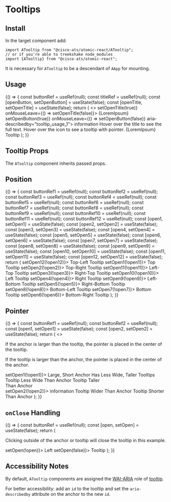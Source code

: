 


<Meta title="Components/Tooltips" component={ATooltip} />

# Tooltips

## Install

In the target component add:

```
import ATooltip from "@cisco-ats/atomic-react/ATooltip";
// or if you're able to treekshake node_modules
import {ATooltip} from "@cisco-ats/atomic-react";
```

It is necessary for `ATooltip` to be a descendant of `AApp` for mounting.

## Usage

<Preview>
  <Story name="usage-1">
    <YourComponent>
      {() => {
        const buttonRef = useRef(null);
        const titleRef = useRef(null);
        const [openButton, setOpenButton] = useState(false);
        const [openTitle, setOpenTitle] = useState(false);
        return (
          <>
            <APanel className="mt-10">
              <APanelHeader>
                <APanelTitle
                  ref={titleRef}
                  aria-describedby="tooltip_usage_2"
                  className="text-truncate"
                  onMouseEnter={() => setOpenTitle(true)}
                  onMouseLeave={() => setOpenTitle(false)}>
                  {LoremIpsum}
                </APanelTitle>
                <AButton
                  icon
                  tertiaryAlt
                  ref={buttonRef}
                  onMouseEnter={() => setOpenButton(true)}
                  onMouseLeave={() => setOpenButton(false)}
                  aria-describedby="tooltip_usage_1">
                  <AIcon>information</AIcon>
                </AButton>
              </APanelHeader>
              <APanelBody>
                Hover over the title to see the full text. Hover over the icon
                to see a tooltip with pointer.
              </APanelBody>
            </APanel>
            <ATooltip
              anchorRef={titleRef}
              id="tooltip_usage_2"
              open={openTitle}
              placement="top"
              style={{maxWidth: "50%"}}>
              {LoremIpsum}
            </ATooltip>
            <ATooltip
              anchorRef={buttonRef}
              id="tooltip_usage_1"
              open={openButton}
              placement="bottom-right"
              pointer>
              Tooltip
            </ATooltip>
          </>
        );
      }}
    </YourComponent>
  </Story>
</Preview>

## Tooltip Props

The `ATooltip` component inherits passed props.

<Props of={ATooltip} />

## Position

<Preview>
  <Story name="position-1">
    <YourComponent>
      {() => {
        const buttonRef1 = useRef(null);
        const buttonRef2 = useRef(null);
        const buttonRef3 = useRef(null);
        const buttonRef4 = useRef(null);
        const buttonRef5 = useRef(null);
        const buttonRef6 = useRef(null);
        const buttonRef7 = useRef(null);
        const buttonRef8 = useRef(null);
        const buttonRef9 = useRef(null);
        const buttonRef10 = useRef(null);
        const buttonRef11 = useRef(null);
        const buttonRef12 = useRef(null);
        const [open1, setOpen1] = useState(false);
        const [open2, setOpen2] = useState(false);
        const [open3, setOpen3] = useState(false);
        const [open4, setOpen4] = useState(false);
        const [open5, setOpen5] = useState(false);
        const [open6, setOpen6] = useState(false);
        const [open7, setOpen7] = useState(false);
        const [open8, setOpen8] = useState(false);
        const [open9, setOpen9] = useState(false);
        const [open10, setOpen10] = useState(false);
        const [open11, setOpen11] = useState(false);
        const [open12, setOpen12] = useState(false);
        return (
          <AContainer className="pa-6">
            <ARow>
              <ACol cols="2" />
              <ACol className="text-right">
                <AButton ref={buttonRef12} onClick={() => setOpen12(!open12)}>
                  Top-Left
                </AButton>
                <ATooltip
                  anchorRef={buttonRef12}
                  open={open12}
                  placement="top-left">
                  Tooltip
                </ATooltip>
              </ACol>
              <ACol className="text-center">
                <AButton ref={buttonRef1} onClick={() => setOpen1(!open1)}>
                  Top
                </AButton>
                <ATooltip anchorRef={buttonRef1} open={open1} placement="top">
                  Tooltip
                </ATooltip>
              </ACol>
              <ACol>
                <AButton ref={buttonRef2} onClick={() => setOpen2(!open2)}>
                  Top-Right
                </AButton>
                <ATooltip
                  anchorRef={buttonRef2}
                  open={open2}
                  placement="top-right">
                  Tooltip
                </ATooltip>
              </ACol>
              <ACol cols="2" />
            </ARow>
            <ARow>
              <ACol className="text-right">
                <AButton ref={buttonRef11} onClick={() => setOpen11(!open11)}>
                  Left-Top
                </AButton>
                <ATooltip
                  anchorRef={buttonRef11}
                  open={open11}
                  placement="left-top">
                  Tooltip
                </ATooltip>
              </ACol>
              <ACol cols="6" />
              <ACol>
                <AButton ref={buttonRef3} onClick={() => setOpen3(!open3)}>
                  Right-Top
                </AButton>
                <ATooltip
                  anchorRef={buttonRef3}
                  open={open3}
                  placement="right-top">
                  Tooltip
                </ATooltip>
              </ACol>
            </ARow>
            <ARow>
              <ACol className="text-right">
                <AButton ref={buttonRef10} onClick={() => setOpen10(!open10)}>
                  Left
                </AButton>
                <ATooltip
                  anchorRef={buttonRef10}
                  open={open10}
                  placement="left">
                  Tooltip
                </ATooltip>
              </ACol>
              <ACol cols="6" />
              <ACol>
                <AButton ref={buttonRef4} onClick={() => setOpen4(!open4)}>
                  Right
                </AButton>
                <ATooltip anchorRef={buttonRef4} open={open4} placement="right">
                  Tooltip
                </ATooltip>
              </ACol>
            </ARow>
            <ARow>
              <ACol className="text-right">
                <AButton ref={buttonRef9} onClick={() => setOpen9(!open9)}>
                  Left-Bottom
                </AButton>
                <ATooltip
                  anchorRef={buttonRef9}
                  open={open9}
                  placement="left-bottom">
                  Tooltip
                </ATooltip>
              </ACol>
              <ACol cols="6" />
              <ACol>
                <AButton ref={buttonRef5} onClick={() => setOpen5(!open5)}>
                  Right-Bottom
                </AButton>
                <ATooltip
                  anchorRef={buttonRef5}
                  open={open5}
                  placement="right-bottom">
                  Tooltip
                </ATooltip>
              </ACol>
            </ARow>
            <ARow>
              <ACol cols="2" />
              <ACol className="text-right">
                <AButton ref={buttonRef8} onClick={() => setOpen8(!open8)}>
                  Bottom-Left
                </AButton>
                <ATooltip
                  anchorRef={buttonRef8}
                  open={open8}
                  placement="bottom-left">
                  Tooltip
                </ATooltip>
              </ACol>
              <ACol className="text-center">
                <AButton ref={buttonRef7} onClick={() => setOpen7(!open7)}>
                  Bottom
                </AButton>
                <ATooltip
                  anchorRef={buttonRef7}
                  open={open7}
                  placement="bottom">
                  Tooltip
                </ATooltip>
              </ACol>
              <ACol>
                <AButton ref={buttonRef6} onClick={() => setOpen6(!open6)}>
                  Bottom-Right
                </AButton>
                <ATooltip
                  anchorRef={buttonRef6}
                  open={open6}
                  placement="bottom-right">
                  Tooltip
                </ATooltip>
              </ACol>
              <ACol cols="2" />
            </ARow>
          </AContainer>
        );
      }}
    </YourComponent>
  </Story>
</Preview>

## Pointer

<Preview>
  <Story name="pointer-1">
    <YourComponent>
      {() => {
        const buttonRef1 = useRef(null);
        const buttonRef2 = useRef(null);
        const [open1, setOpen1] = useState(false);
        const [open2, setOpen2] = useState(false);
        return (
          <>
            <p>
              If the anchor is larger than the tooltip, the pointer is placed in
              the center of the tooltip.
            </p>
            <p>
              If the tooltip is larger than the anchor, the pointer is placed in
              the center of the anchor.
            </p>
            <AButton
              secondary
              ref={buttonRef1}
              onClick={() => setOpen1(!open1)}>
              Large, Short Anchor Has Less Wide, Taller Tooltips
            </AButton>
            <ATooltip
              anchorRef={buttonRef1}
              open={open1}
              placement="bottom-left"
              pointer>
              Tooltip Less Wide Than Anchor
            </ATooltip>
            <ATooltip
              anchorRef={buttonRef1}
              open={open1}
              placement="right-top"
              pointer>
              Tooltip Taller
              <br />
              Than Anchor
            </ATooltip>
            <br />
            <AButton
              icon
              secondary
              ref={buttonRef2}
              className="mt-10 mb-6"
              onClick={() => setOpen2(!open2)}>
              <AIcon>information</AIcon>
            </AButton>
            <ATooltip
              anchorRef={buttonRef2}
              open={open2}
              placement="bottom-left"
              pointer>
              Tooltip Wider Than Anchor
            </ATooltip>
            <ATooltip
              anchorRef={buttonRef2}
              open={open2}
              placement="right-top"
              pointer>
              Tooltip Shorter Than Anchor
            </ATooltip>
          </>
        );
      }}
    </YourComponent>
  </Story>
</Preview>

## `onClose` Handling

<Preview>
  <Story name="onclose-1">
    <YourComponent>
      {() => {
        const buttonRef = useRef(null);
        const [open, setOpen] = useState(false);
        return (
          <AContainer fluid>
            <ARow>
              <ACol className="text-center">
                <p className="onclose-1__instruction">
                  Clicking outside of the anchor or tooltip will close the
                  tooltip in this example.
                </p>
                <AButton ref={buttonRef} onClick={() => setOpen(!open)}>
                  Left
                </AButton>
                <ATooltip
                  anchorRef={buttonRef}
                  open={open}
                  placement="bottom"
                  onClose={() => setOpen(false)}>
                  Tooltip
                </ATooltip>
              </ACol>
            </ARow>
          </AContainer>
        );
      }}
    </YourComponent>
  </Story>
</Preview>

## Accessibility Notes

By default, `ATooltip` components are assigned the [WAI-ARIA](https://www.w3.org/WAI/standards-guidelines/aria/) role of [tooltip](https://www.w3.org/TR/wai-aria/#tooltip).

For better accessibility: add an `id` to the tooltip and set the `aria-describedby` attribute on the anchor to the new `id`.
